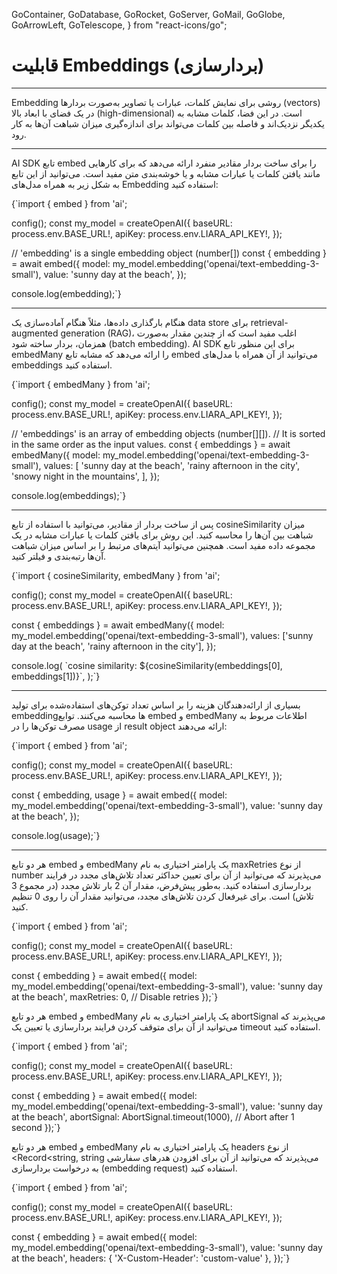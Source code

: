   GoContainer,
  GoDatabase,
  GoRocket,
  GoServer,
  GoMail,
  GoGlobe,
  GoArrowLeft,
  GoTelescope,
} from "react-icons/go";


<Layout>
<Head>
<title>مستندات قابلیت Embeddings - لیارا</title>
<meta property="og:title" content="مستندات خدمات رایانش ابری لیارا" />
<meta property="og:description" content="مستندات مربوط به معرفی قابلیت Embeddings یا بردارسازی با استفاده از مدل‌های Embedding سرویس هوش مصنوعی لیارا"  />
</Head>



# قابلیت Embeddings (بردارسازی)
<hr className="mb-2" />

Embedding روشی برای نمایش کلمات، عبارات یا تصاویر به‌صورت بردارها (vectors) در یک فضای با ابعاد بالا (high-dimensional) است. در این فضا، کلمات مشابه به یکدیگر نزدیک‌اند و فاصله بین کلمات می‌تواند برای اندازه‌گیری میزان شباهت آن‌ها به کار رود.
<hr className="mb-2" />

<Section id='embedding-a-single-value' title='بردارسازی یک مقدار واحد' />

AI SDK تابع <Important>embed</Important> را برای ساخت بردار مقادیر منفرد ارائه می‌دهد که برای کارهایی مانند یافتن کلمات یا عبارات مشابه و یا خوشه‌بندی متن مفید است.
می‌توانید از این تابع به شکل زیر به همراه مدل‌های Embedding استفاده کنید:

<div className="h-2" />
<div dir='ltr'>
    <Highlight className="js">
        {`import { embed } from 'ai';

config();
const my_model = createOpenAI({
  baseURL: process.env.BASE_URL!,
  apiKey: process.env.LIARA_API_KEY!,
});

// 'embedding' is a single embedding object (number[])
const { embedding } = await embed({
  model: my_model.embedding('openai/text-embedding-3-small'),
  value: 'sunny day at the beach',
});

console.log(embedding);`}
    </Highlight>
</div>

<hr className="mb-2" />
<Section id='embedding-many-values' title='بردارسازی چندین مقدار' />

هنگام بارگذاری داده‌ها، مثلاً هنگام آماده‌سازی یک data store برای retrieval-augmented generation (RAG)، اغلب مفید است که از چندین مقدار به‌صورت همزمان، بردار ساخته شود (batch embedding).
AI SDK برای این منظور تابع <Important>embedMany</Important> را ارائه می‌دهد که مشابه تابع <Important>embed</Important> می‌توانید از آن همراه با مدل‌های embeddings استفاده کنید.

<div className="h-2" />
<div dir='ltr'>
    <Highlight className="js">
        {`import { embedMany } from 'ai';

config();
const my_model = createOpenAI({
  baseURL: process.env.BASE_URL!,
  apiKey: process.env.LIARA_API_KEY!,
});

// 'embeddings' is an array of embedding objects (number[][]).
// It is sorted in the same order as the input values.
const { embeddings } = await embedMany({
  model: my_model.embedding('openai/text-embedding-3-small'),
  values: [
    'sunny day at the beach',
    'rainy afternoon in the city',
    'snowy night in the mountains',
  ],
});

console.log(embeddings);`}
    </Highlight>
</div>

<hr className="mb-2" />
<Section id='embedding-similarity' title='شباهت بردارها' />

پس از ساخت بردار از مقادیر، می‌توانید با استفاده از تابع <Important>cosineSimilarity</Important> میزان شباهت بین آن‌ها را محاسبه کنید. این روش برای یافتن کلمات یا عبارات مشابه در یک مجموعه داده مفید است. همچنین می‌توانید آیتم‌های مرتبط را بر اساس میزان شباهت آن‌ها رتبه‌بندی و فیلتر کنید.

<div className="h-2" />
<div dir='ltr'>
    <Highlight className="js">
        {`import { cosineSimilarity, embedMany } from 'ai';

config();
const my_model = createOpenAI({
  baseURL: process.env.BASE_URL!,
  apiKey: process.env.LIARA_API_KEY!,
});

const { embeddings } = await embedMany({
  model: my_model.embedding('openai/text-embedding-3-small'),
  values: ['sunny day at the beach', 'rainy afternoon in the city'],
});

console.log(
  \`cosine similarity: \${cosineSimilarity(embeddings[0], embeddings[1])}\`,
);`}
    </Highlight>
</div>


<hr className="mb-2" />
<Section id='token-usage' title='میزان مصرف توکن‌ها' />

بسیاری از ارائه‌دهندگان هزینه را بر اساس تعداد توکن‌های استفاده‌شده برای تولید embeddingها محاسبه می‌کنند.
توابع <Important>embed</Important> و <Important>embedMany</Important> اطلاعات مربوط به مصرف توکن‌ها را در <Important>usage</Important> از <Important>result object</Important> ارائه می‌دهند:

<div className="h-2" />
<div dir='ltr'>
    <Highlight className="js">
        {`import { embed } from 'ai';

config();
const my_model = createOpenAI({
  baseURL: process.env.BASE_URL!,
  apiKey: process.env.LIARA_API_KEY!,
});

const { embedding, usage } = await embed({
  model: my_model.embedding('openai/text-embedding-3-small'),
  value: 'sunny day at the beach',
});

console.log(usage);`}
    </Highlight>
</div>

<hr className="mb-2" />
<Section id='settings' title='تنظیمات' />

<Section id='retries' title='Retries' headingTag="h3" />

هر دو تابع <Important>embed</Important> و <Important>embedMany</Important> یک پارامتر اختیاری به نام <Important>maxRetries</Important> از نوع <Important>number</Important> می‌پذیرند که می‌توانید از آن برای تعیین حداکثر تعداد تلاش‌های مجدد در فرایند بردارسازی استفاده کنید.
به‌طور پیش‌فرض، مقدار آن <Important>2</Important> بار تلاش مجدد (در مجموع <Important>3</Important> تلاش) است.
برای غیرفعال کردن تلاش‌های مجدد، می‌توانید مقدار آن را روی <Important>0</Important> تنظیم کنید.

<div className="h-2" />
<div dir='ltr'>
    <Highlight className="js">
        {`import { embed } from 'ai';

config();
const my_model = createOpenAI({
  baseURL: process.env.BASE_URL!,
  apiKey: process.env.LIARA_API_KEY!,
});

const { embedding } = await embed({
  model: my_model.embedding('openai/text-embedding-3-small'),
  value: 'sunny day at the beach',
  maxRetries: 0, // Disable retries
});`}
    </Highlight>
</div>

<Section id='abort-signals-and-timeouts' title='سیگنال‌های توقف و Timeoutها' headingTag="h3" />

هر دو تابع <Important>embed</Important> و <Important>embedMany</Important> یک پارامتر اختیاری به نام <Important>abortSignal</Important> می‌پذیرند که می‌توانید از آن برای متوقف کردن فرایند بردارسازی یا تعیین یک timeout استفاده کنید.

<div className="h-2" />
<div dir='ltr'>
    <Highlight className="js">
        {`import { embed } from 'ai';

config();
const my_model = createOpenAI({
  baseURL: process.env.BASE_URL!,
  apiKey: process.env.LIARA_API_KEY!,
});

const { embedding } = await embed({
  model: my_model.embedding('openai/text-embedding-3-small'),
  value: 'sunny day at the beach',
  abortSignal: AbortSignal.timeout(1000), // Abort after 1 second
});`}
    </Highlight>
</div>

<Section id='custom-headers' title='هدرهای سفارشی' headingTag="h3" />

هر دو تابع <Important>embed</Important> و <Important>embedMany</Important> یک پارامتر اختیاری به نام <Important>headers</Important> از نوع <Important>&lt;Record&lt;string, string</Important> می‌پذیرند که می‌توانید از آن برای افزودن هدرهای سفارشی به درخواست بردارسازی (embedding request) استفاده کنید.

<div className="h-2" />
<div dir='ltr'>
    <Highlight className="js">
        {`import { embed } from 'ai';

config();
const my_model = createOpenAI({
  baseURL: process.env.BASE_URL!,
  apiKey: process.env.LIARA_API_KEY!,
});

const { embedding } = await embed({
  model: my_model.embedding('openai/text-embedding-3-small'),
  value: 'sunny day at the beach',
  headers: { 'X-Custom-Header': 'custom-value' },
});`}
    </Highlight>
</div>
<div className="h-2" />


</Layout>